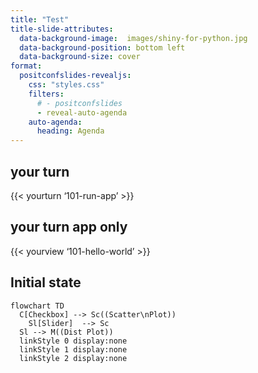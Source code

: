 ```yaml
---
title: "Test"
title-slide-attributes: 
  data-background-image:  images/shiny-for-python.jpg
  data-background-position: bottom left
  data-background-size: cover
format:
  positconfslides-revealjs: 
    css: "styles.css"
    filters:
      # - positconfslides
      - reveal-auto-agenda
    auto-agenda:
      heading: Agenda
---
```


## your turn

{{< yourturn '101-run-app' >}}

## your turn app only

{{< yourview '101-hello-world' >}}


## Initial state

```mermaid
flowchart TD
  C[Checkbox] --> Sc((Scatter\nPlot))
    Sl[Slider]  --> Sc 
  Sl --> M((Dist Plot))
  linkStyle 0 display:none
  linkStyle 1 display:none
  linkStyle 2 display:none
```
